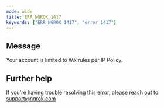 ```yaml
---
mode: wide
title: ERR_NGROK_1417
keywords: ["ERR_NGROK_1417", "error 1417"]
---
```


## Message

Your account is limited to `MAX` rules per IP Policy.

## Further help

If you're having trouble resolving this error, please reach out to [support@ngrok.com](mailto:support@ngrok.com?subject=Help%20with%20ERR_NGROK_1417)

